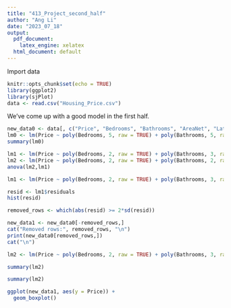 ```yaml
---
title: "413_Project_second_half"
author: "Ang Li"
date: "2023_07_18"
output:
  pdf_document:
    latex_engine: xelatex
  html_document: default
---
```


Import data

```r
knitr::opts_chunk$set(echo = TRUE)
library(ggplot2)
library(sjPlot)
data <- read.csv("Housing_Price.csv")
```

We've come up with a good model in the first half. 

```r
new_data0 <- data[, c("Price", "Bedrooms", "Bathrooms", "AreaNet", "Latitude", "PropertySubType", "Parish")]
lm0 <- lm(Price ~ poly(Bedrooms, 5, raw = TRUE) + poly(Bathrooms, 5, raw = TRUE) + poly(AreaNet, 5, raw = TRUE) + Bedrooms:Bathrooms + Bedrooms:AreaNet + Bathrooms:AreaNet + log(AreaNet) + Latitude + PropertySubType + Parish, data = new_data0)
summary(lm0)
```

```r
lm1 <- lm(Price ~ poly(Bedrooms, 2, raw = TRUE) + poly(Bathrooms, 3, raw = TRUE) + poly(AreaNet, 4, raw = TRUE) + Latitude + PropertySubType + Parish, data = new_data0)
lm2 <- lm(Price ~ poly(Bedrooms, 2, raw = TRUE) + poly(Bathrooms, 2, raw = TRUE) + poly(AreaNet, 4, raw = TRUE) + Latitude + PropertySubType + Parish, data = new_data0)
anova(lm2,lm1)
```


```r
lm1 <- lm(Price ~ poly(Bedrooms, 2, raw = TRUE) + poly(Bathrooms, 3, raw = TRUE) + poly(AreaNet, 4, raw = TRUE) + Latitude + PropertySubType + Parish, data = new_data0)

resid <- lm1$residuals
hist(resid)

removed_rows <- which(abs(resid) >= 2*sd(resid))

new_data1 <- new_data0[-removed_rows,]
cat("Removed rows:", removed_rows, "\n")
print(new_data0[removed_rows,])
cat("\n")

lm2 <- lm(Price ~ poly(Bedrooms, 2, raw = TRUE) + poly(Bathrooms, 3, raw = TRUE) + poly(AreaNet, 4, raw = TRUE) + Latitude + PropertySubType + Parish, data = new_data1)

summary(lm2)
```

```r
summary(lm2)
```

```r
ggplot(new_data1, aes(y = Price)) +
  geom_boxplot()
```


